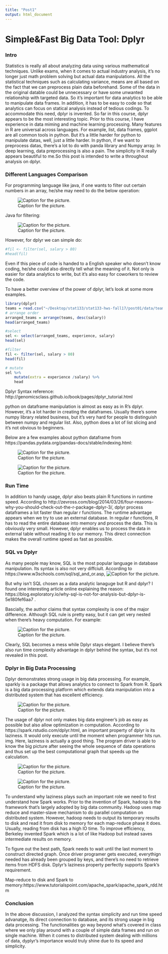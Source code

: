 ```yaml
---
title: "Post1"
output: html_document
---
```


#                                      Simple&Fast Big Data Tool: Dplyr

### Intro
Statistics is really all about analyzing data using various mathematical techniques. Unlike exams, when it comes to actual industry analysis, it’s no longer just math problem solving but actual data manipulations. All the statistical techniques such as calculating variance, means are all based on the fact that we can preprocess plain data beforehand. Some of the data in the original datable could be unnecessary or have some unwanted relationship with targeted data. So it’s important for data analytics to be able to manipulate data frames. In addition, it has to be easy to code so that analytics can focus on statical analysis instead of tedious codings. To accommodate this need, dplyr is invented. So far in this course, dplyr appears to be the most interesting topic. Prior to this course, I have experience in data miming and machine learning processing. Many features in R are universal across languages. For example, list, data frames, ggplot are all common tools in python. But it’s a little harder for python to manipulate datas, well, just a little harder. In python, if we want to preprocess datas, there’s a lot to do with panda library and Numpy array. In deep learning, data preprocessing is also a pain. The simplicity in R really appears beautiful to me.So this post is intended to write a throughout analysis on dplyr.

### Different Languages Comparison
For programming language like java, if one wants to filter out certain numbers in an array, he/she may need to do the below operation: 

![Caption for the picture.](/Users/laiwei/Desktop/stat133/stat133-hws-fall17/post01/img/C72505B6-D2F5-4BFB-890B-977D574B7218.png )

Java for filtering:

![Caption for the picture.](/Users/laiwei/Desktop/stat133/stat133-hws-fall17/post01/img/1D3422A5-0E5A-48F2-A93E-24341A5A97BE.png )

However, for dplyr we can simple do: 
```r
#fil <- filter(sel, salary > 80)
#head(fil)
```
Even if this piece of code is handed to a English speaker who doesn’t know coding,  he/she could also directly tell what the meaning of it. Not only is easier for data analytics to write, but it’s also easy for coworkers to review the code. 

To have a better overview of the power of dplyr, let’s look at some more examples.

```r
library(dplyr)
teams = read.csv("~/Desktop/stat133/stat133-hws-fall17/post01/data/teams.csv")
# arrange order
arranged_teams = arrange(teams, desc(salary))
head(arranged_teams)
```

```r

#select 
sel <- select(arranged_teams, experience, salary)
head(sel)

#filter
fil <- filter(sel, salary > 80)
head(fil)

# mutate
sel %>% 
    mutate(extra = experience /salary) %>%
    head
```
	
Dplyr Syntax reference: http://genomicsclass.github.io/book/pages/dplyr_tutorial.html


python on dataframe manipulation is almost as easy as in R's dplyr. However, it's a lot harder in creating the dataframes. Usually there's some numpy library related business, but it's very hard for people to distinguish between numpy and regular list. Also, python does a lot of list slicing and it's not obvious to beginners.

Below are a few examples about python dataframe from https://pandas.pydata.org/pandas-docs/stable/indexing.html:

![Caption for the picture.](/Users/laiwei/Desktop/stat133/stat133-hws-fall17/post01/img/pd.png )

![Caption for the picture.](/Users/laiwei/Desktop/stat133/stat133-hws-fall17/post01/img/pd2.png )


### Run Time
  In addition to handy usage, dplyr also beats plain R functions in runtime speed. According to http://zevross.com/blog/2014/03/26/four-reasons-why-you-should-check-out-the-r-package-dplyr-3/,
  dplyr process dataframes a lot faster than regular r functions. The runtime advantage appears when we try to use an external database. In regular r functions, R has to read the entire database into memory and process the data. This is obviously very small. However, dplyr enables us to process the data in external table without reading it to our memory. This direct connection makes the overall runtime speed as fast as possible.

### SQL vs Dplyr
As many people may know, SQL is the most popular language in database manipulation. Its syntax is also not very diffciult. According to https://www.w3schools.com/sql/sql_and_or.asp, 
![Caption for the picture.](/Users/laiwei/Desktop/stat133/stat133-hws-fall17/post01/img/sql_syt.png) 

But why isn't SQL chosen as a data analytic lanaguge but R and dplyr? I found one interesting article online explaining the reason: https://blog.exploratory.io/why-sql-is-not-for-analysis-but-dplyr-is-5e180fef6aa7 . 

Bascially, the author claims that syntax complexity is one of the major difference. Although SQL rule is pretty easy, but it can get very nested when there's heavy computation. For example:

![Caption for the picture.](/Users/laiwei/Desktop/stat133/stat133-hws-fall17/post01/img/sql_dplyr.png )

Clearly, SQL becomes a mess while Dplyr stays elegant. I believe there's also run time complexity advantage in dplyr behind the syntax, but it's not revealed in this post.

### Dplyr in Big Data Processing
Dplyr demonstrates strong usage in big data processing. For example, sparkly is a package that allows analytics to connect to Spark from R. Spark is a big data processing platform which extends data manipulation into a distributed system that has excellent efficiency. 
  	 
![Caption for the picture.](/Users/laiwei/Desktop/stat133/stat133-hws-fall17/post01/img/sparkly.png)

The usage of dplyr not only makes big data engineer’s job as easy as possible but also allow optimization in computation. According to https://spark.rstudio.com/dplyr.html, an important property of dplyr is its laziness. It would only execute until the moment when programmer hits run. img. Here, laziness is actually a good thing. The program driver is able to know the big picture after seeing the whole sequence of data operations and thus set up the best computational graph that speeds up the calculation. 

![Caption for the picture.](/Users/laiwei/Desktop/stat133/stat133-hws-fall17/post01/img/map_red.png )

![Caption for the picture.](/Users/laiwei/Desktop/stat133/stat133-hws-fall17/post01/img/Spark.png )


To understand why laziness plays such an important role we need to first understand how Spark works. Prior to the invention of Spark, hadoop is the framework that’s largely adopted by big data community. Hadoop uses map reduce and master-slave mechanism to do parallel computation on distributed system. However, hadoop needs to output its temporary results to disk and read it from disk to memory for each map-reduce phase it does. Usually, reading from disk has a high IO time. To improve efficiency, Berkeley invented Spark which is a lot of like Hadoop but instead saves intermediate results on memory. 

To figure out the best path, Spark needs to wait until the last moment to construct directed graph. Once driver programer gets executed, everythign needed has already been grouped by keys, and there's no need to retrieve items from HDFS disk. Dplyr’s laziness property perfectly supports Spark’s requirement.


Map-reduce to disk and Spark to memory:https://www.tutorialspoint.com/apache_spark/apache_spark_rdd.htm 


### Conclusion
In the above discussion, I analyzed the syntax simplicity and run time speed advanatge, its direct connection to database, and its strong usage in big data processing. The functionalities go way beyond what's covered in class where we only play around with a couple of simple data frames and run on single machine. When it comes to distributed system dealing with millions of data, dyplyr's importance would truly shine due to its speed and simplicity.
